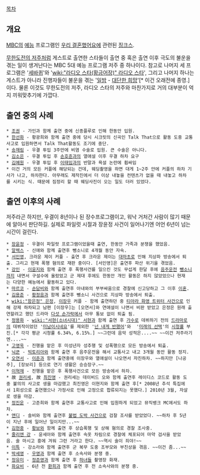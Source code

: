 [[목차]]

== 개요 ==
[[문화방송|MBC]]의 [[예능#s-2|예능]] 프로그램인 [[우리 결혼했어요]]에 관련된 [[징크스]].

[[무한도전의 저주]]처럼 게스트로 출연한 스타들이 출연 중 혹은 출연 이후 극도의 불운을 겪는 일이 생겨난다는 MBC 5대 예능 프로그램 저주 중 하나이다. 참고로 나머지 세 프로그램은 '[[세바퀴]]'와 '[[wiki:"라디오 스타(황금어장)" 라디오 스타]]', 그리고 나머지 하나는 게스트가 아니라 진행자들이 불운을 겪는 '[[일밤]] - [[대단한 희망]]'[* 이건 오래전에 종영.]이다. 물론 이것도 무한도전의 저주, 라디오 스타의 저주와 마찬가지로 거의 대부분이 억지 끼워맞추기에 가깝다.

== 출연 중의 사례 ==
 * [[조권]] - 가인과 함께 출연 중에 신종플루로 인해 한동안 입원.
 * [[한선화]] - 황광희와 함께 출연 중에 당시 시크릿의 신곡인 Talk That으로 활동 도중 교통사고로 입원하면서 Talk That활동도 조기에 중단.  
 * [[송재림]] - 우결 투입 3주만에 비염 수술로 입원. 큰 수술은 아니다.
 * [[김소은]] - 우결 투입 후 [[손호준]]과의 열애설 이후 우결 하차 요구
 * [[김예원]] - 우결 투입 후 [[이태임]]과의 반말과 욕설 논란에 휩싸임
 * 이건 거의 모든 커플에 해당되는 건데, 웨딩촬영을 하면 대게 1~2주 안에 커플의 하차 기사가 나고, 하차한다. 아무래도 제작진에서 더 이상 내놓을 컨텐츠가 없을 때 내놓고 하차를 시키는 식. 때문에 짐정리 할 때 웨딩사진이 오는 일도 더러 있었다. 
== 출연 이후의 사례 ==

저주라곤 하지만, 우결이 8년이나 된 장수프로그램이고, 워낙 거처간 사람이 많기 때문에 알아서 판단하길. 실제로 파일럿 시절과 장윤정 사건이 일어나기엔 어언 6년이 넘는 시간이 걸린다.

 * [[장윤정]] - 우결이 파일럿 프로그램이었을때 출연, 한동안 가족과 분쟁을 했었음.
 * [[알렉스]] - 신애와 함께 출연후 뺑소니로 4개월 동안 자숙.
 * [[서인영]], 크라운 제이 커플 - 출연 후 크라운 제이는 [[대마초]]로 인해 지상파 방송에서 퇴출. 그리고 현재 폭행 혐의로 재판 중이다. [서인영]은 출연후 파산 위기을 겪었음.
 * [[강인]] - [[이윤지]]와 함께 출연 후 폭행사건를 일으킨 것도 무섭게 한달 후에 [[음주운전]] [[뺑소니]]까지 내면서 구설수에 올랐었고 군 제대 후에도 한동안 개인 활동은 하지 않았었으나 현재는 다양한 예능에서 활동하고 있다.
 * [[마르코]] - [[손담비]]와 함께 출연후 아내와의 부부싸움으로 경찰에 신고당하고 그 이후 [[이혼]].
 * [[김용준]] - [[황정음]]과 함께 출연후 뺑소니 사건으로 지상파 방송에서 퇴출.
 * [[wiki:"함은정" 은정]], [[이장우]] 커플 - 함께 출연하던 중 [[티아라 화영 트위터 사건]]으로 인해 강제 하차되고 남편 [이장우]는 [오연서]와 연애설이 나면서 비판 받았고 은정은 원래 출연할려고 했던 드라마 [[다섯 손가락]]에서 아무 통보 없이 퇴출 됨.
 * [[정용화]] - [[wiki:"서현(소녀시대)" 서현]]과 함께 출연 후 [[가수]]로 데뷔하기 전의 [[드라마#s-2|드라마]]로의 데뷔작이었던 '[[미남이시네요]]'를 제외한 '[[넌 내게 반했어]]'와  '[[미래의 선택]]'의 [[시청률]] 부진.[* 각각 평균 시청률 6.34%, 6.15%.] ~~그런데 음악 성적은....~~ ~~이건 저주라기엔....~~
 * [[고영욱]] - 진행을 맡은 후 미성년자 성추행 및 성폭행으로 모든 방송에서 퇴출.
 * [[닉쿤]] - [[빅토리아(f(x))|빅토리아]]와 함께 출연 후 음주운전을 해서 교통사고 내고 3개월 동안 활동 정지.
 * [[오연서]] - [[이준]]과 함께 출연중에 이장우와 열애설이 나오면서 자진하차. ~~하지만 [나공주], [장보리] 등으로 연기 생활은 승승장구.~~
 * [[이혁재]] - 진행을 맡은 후 폭행사건으로 모든 방송에서 하차.
 * 故 [[레이디스 코드#-2.5|권리세]], 故 [[최진영]] - 권리세는 데이비드 오와 함께 출연후 레이디스 코드로 활동 도중 불의의 사고로 생을 마감했고 최진영은 이현지와 함께 출연 후[* 2008년 추석 특집에서 1회성으로 출연했으나 가정사로 인해 고정으로 합류되지는 못했다.] 2010년 3월, 자살로 생을 마감.
 * [[정진운]] - 고준희와 함께 출연후 교통사고로 인해 입원하게 되었고 뮤직뱅크 MC에서도 하차.
 * [[앤디(신화)|앤디]] - 솔비와 함께 출연후 [[2013년 연예인 불법도박 사건|불법 도박 사건]]으로 검찰 조사를 받았었다. ~~하차 후 5년이 지난 후에 일어난 일이지만...~~
 * [[김현중]] - [[황보혜정|황보]]와 함께 출연 후 상습폭행 및 상해 혐의로 경찰 조사중.
 * [[줄리엔 강]] - 윤세아와 함께 출연후 속옷 차림으로 경찰에 체포되어 마약 검사을 받았음. 술 마시고 흥에 겨워 그런 거라고 한다. ~~역시 술이 죄야!~~
 * [[이특]] - 강소라와 함께 출연후 군 복무 도중 조부모와 부친상을 겪음. ~~이건 좀...~~
 * [[박세영]] - [[우영]]과 함께 출연 후 소속사와 분쟁 중.
 * [[정유미]] - [[정준영]]과 함께 출연 후 [[하녀들(드라마)|하녀들]] 촬영장 화재.
 * [[화요비]] - 6년 전 [[환희]]과 함께 출연 후 전 소속사와의 분쟁 중.
